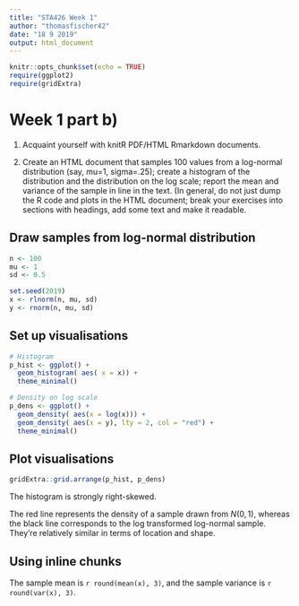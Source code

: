 ```yaml
---
title: "STA426 Week 1"
author: "thomasfischer42"
date: "18 9 2019"
output: html_document
---
```


```r
knitr::opts_chunk$set(echo = TRUE)
require(ggplot2)
require(gridExtra)
```


# Week 1 part b)

1. Acquaint yourself with knitR PDF/HTML Rmarkdown documents.

2. Create an HTML document that samples 100 values from a log-normal distribution (say, mu=1, sigma=.25); create a histogram of the distribution and the distribution on the log scale; report the mean and variance of the sample in line in the text. (In general, do not just dump the R code and plots in the HTML document; break your exercises into sections with headings, add some text and make it readable.

## Draw samples from log-normal distribution
```r
n <- 100
mu <- 1
sd <- 0.5

set.seed(2019)
x <- rlnorm(n, mu, sd)
y <- rnorm(n, mu, sd)
```


## Set up visualisations
```r
# Histogram
p_hist <- ggplot() +
  geom_histogram( aes( x = x)) + 
  theme_minimal()

# Density on log scale
p_dens <- ggplot() + 
  geom_density( aes(x = log(x))) + 
  geom_density( aes(x = y), lty = 2, col = "red") + 
  theme_minimal()
```


## Plot visualisations
```r
gridExtra::grid.arrange(p_hist, p_dens)
```

The histogram is strongly right-skewed.  

The red line represents the density of a sample drawn from $N(0,1)$, whereas the black line corresponds to the log transformed log-normal sample. They're relatively similar in terms of location and shape. 

## Using inline chunks

The sample mean is `r round(mean(x), 3)`, and the sample variance is `r round(var(x), 3)`. 
